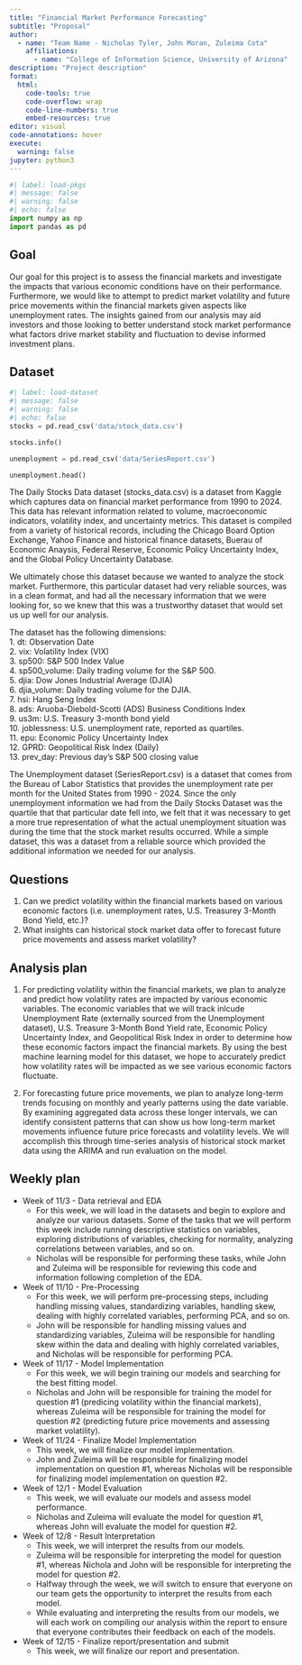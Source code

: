 ```yaml
---
title: "Financial Market Performance Forecasting"
subtitle: "Proposal"
author: 
  - name: "Team Name - Nicholas Tyler, John Moran, Zuleima Cota"
    affiliations:
      - name: "College of Information Science, University of Arizona"
description: "Project description"
format:
  html:
    code-tools: true
    code-overflow: wrap
    code-line-numbers: true
    embed-resources: true
editor: visual
code-annotations: hover
execute:
  warning: false
jupyter: python3
---
```


```python
#| label: load-pkgs
#| message: false
#| warning: false
#| echo: false
import numpy as np
import pandas as pd 
```
## Goal 
Our goal for this project is to assess the financial markets and investigate the impacts that various economic conditions have on their performance. Furthermore, we would like to attempt to predict market volatility and future price movements within the financial markets given aspects like unemployment rates. The insights gained from our analysis may aid investors and those looking to better understand stock market performance what factors drive market stability and fluctuation to devise informed investment plans. 

## Dataset

```python
#| label: load-dataset
#| message: false
#| warning: false
#| echo: false
stocks = pd.read_csv('data/stock_data.csv')

stocks.info()

unemployment = pd.read_csv('data/SeriesReport.csv')

unemployment.head()
```

The Daily Stocks Data dataset (stocks_data.csv) is a dataset from Kaggle which captures data on financial market performance from 1990 to 2024. This data has relevant 
information related to volume, macroeconomic indicators, volatility index, and uncertainty metrics. This dataset is compiled from a variety of historical records, 
including the Chicago Board Option Exchange, Yahoo Finance and historical finance datasets, Buerau of Economic Anaysis, Federal Reserve, Economic Policy Uncertainty Index, 
and the Global Policy Uncertainty Database.

We ultimately chose this dataset because we wanted to analyze the stock market. Furthermore, this particular dataset had very reliable sources, was in a clean format, and had all the necessary information
that we were looking for, so we knew that this was a trustworthy dataset that would set us up well for our analysis.

The dataset has the following dimensions:\
  1. dt: Observation Date\
  2. vix: Volatility Index (VIX)\
  3. sp500: S&P 500 Index Value\
  4. sp500_volume: Daily trading volume for the S&P 500.\
  5. djia: Dow Jones Industrial Average (DJIA)\
  6. djia_volume: Daily trading volume for the DJIA.\
  7. hsi: Hang Seng Index\
  8. ads: Aruoba-Diebold-Scotti (ADS) Business Conditions Index\
  9. us3m: U.S. Treasury 3-month bond yield\
  10. joblessness: U.S. unemployment rate, reported as quartiles.\
  11. epu: Economic Policy Uncertainty Index\
  12. GPRD: Geopolitical Risk Index (Daily)\
  13. prev_day: Previous day’s S&P 500 closing value\

The Unemployment dataset (SeriesReport.csv) is a dataset that comes from the Bureau of Labor Statistics that provides the unemployment rate per month for the United States from 1990 - 2024. Since the only
unemployment information we had from the Daily Stocks Dataset was the quartile that that particular date fell into, we felt that it was necessary to get a more true representation of what the actual unemployment
situation was during the time that the stock market results occurred. While a simple dataset, this was a dataset from a reliable source which provided the additional information we needed for our analysis.

## Questions

1. Can we predict volatility within the financial markets based on various economic factors (i.e. unemployment rates, U.S. Treasurey 3-Month Bond Yield, etc.)?
2. What insights can historical stock market data offer to forecast future price movements and assess market volatility?

## Analysis plan

1. For predicting volatility within the financial markets, we plan to analyze and predict how volatility rates are impacted by various economic variables. The economic variables that we will track inlcude 
Unemployment Rate (externally sourced from the Unemployment dataset), U.S. Treasure 3-Month Bond Yield rate, Economic Policy Uncertainty Index, and Geopolitical Risk Index in order to determine how these 
economic factors impact the financial markets. By using the best machine learning model for this dataset, we hope to accurately predict how volatility rates will be impacted as we see various economic 
factors fluctuate.

2. For forecasting future price movements, we plan to analyze long-term trends focusing on monthly and yearly patterns using the date variable. By examining aggregated data across these longer intervals, we can identify consistent patterns that can show us how long-term market movements influence future price forecasts and volatility levels. We will accomplish this through time-series analysis of historical stock market data using the ARIMA and run evaluation on the model.

## Weekly plan

* Week of 11/3 - Data retrieval and EDA
  - For this week, we will load in the datasets and begin to explore and analyze our various datasets. Some of the tasks that we will perform this week include running descriptive statistics on variables, 
  exploring distributions of variables, checking for normality, analyzing correlations between variables, and so on.
  - Nicholas will be responsible for performing these tasks, while John and Zuleima will be responsible for reviewing this code and information following completion of the EDA.
* Week of 11/10 - Pre-Processing
  - For this week, we will perform pre-processing steps, including handling missing values, standardizing variables, handling skew, dealing with highly correlated variables, performing PCA, and so on.
  - John will be responsible for handling missing values and standardizing variables, Zuleima will be responsible for handling skew within the data and dealing with highly correlated variables, and 
  Nicholas will be responsible for performing PCA. 
* Week of 11/17 - Model Implementation
  - For this week, we will begin training our models and searching for the best fitting model.
  - Nicholas and John will be responsible for training the model for question #1 (predicing volatility within the financial markets), whereas Zuleima will be responsible for training the model for question #2
  (predicting future price movements and assessing market volatility).
* Week of 11/24 - Finalize Model Implementation
  - This week, we will finalize our model implementation.
  - John and Zuleima will be responsible for finalizing model implementation on question #1, whereas Nicholas will be responsible for finalizing model implementation on question #2.
* Week of 12/1 - Model Evaluation
  - This week, we will evaluate our models and assess model performance.
  - Nicholas and Zuleima will evaluate the model for question #1, whereas John will evaluate the model for question #2. 
* Week of 12/8 - Result Interpretation
  - This week, we will interpret the results from our models.
  - Zuleima will be responsible for interpreting the model for question #1, whereas Nichola and John will be responsible for interpreting the model for question #2.
  - Halfway through the week, we will switch to ensure that everyone on our team gets the opportunity to interpret the results from each model.
  - While evaluating and interpreting the results from our models, we will each work on compiling our analysis within the report to ensure that everyone contributes their feedback on each of the models.
* Week of 12/15 - Finalize report/presentation and submit
  - This week, we will finalize our report and presentation.
